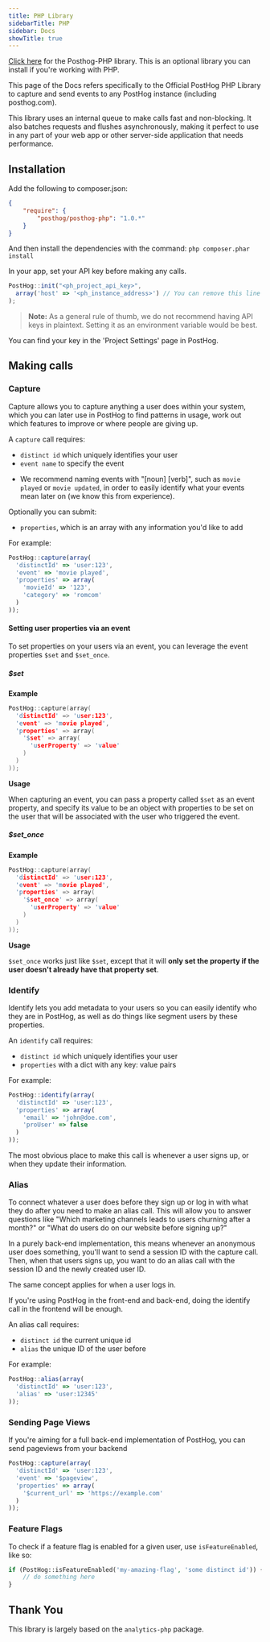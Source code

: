 ```yaml
---
title: PHP Library
sidebarTitle: PHP
sidebar: Docs
showTitle: true
---
```


[Click here](https://github.com/PostHog/posthog-php) for the Posthog-PHP library. This is an optional library you can install if you're working with PHP. 

This page of the Docs refers specifically to the Official PostHog PHP Library to capture and send events to any PostHog instance (including posthog.com).

This library uses an internal queue to make calls fast and non-blocking. It also batches requests and flushes asynchronously, making it perfect to use in any part of your web app or other server-side application that needs performance.

## Installation

Add the following to composer.json:
```json
{
    "require": {
        "posthog/posthog-php": "1.0.*"
    }
}
```
And then install the dependencies with the command: `php composer.phar install`

In your app, set your API key before making any calls.

```js
PostHog::init("<ph_project_api_key>",
  array('host' => '<ph_instance_address>') // You can remove this line if you're using app.posthog.com
);
```

> **Note:** As a general rule of thumb, we do not recommend having API keys in plaintext. Setting it as an environment variable would be best.

You can find your key in the 'Project Settings' page in PostHog.

## Making calls

### Capture

Capture allows you to capture anything a user does within your system, which you can later use in PostHog to find patterns in usage, work out which features to improve or where people are giving up.

A `capture` call requires:
 - `distinct id` which uniquely identifies your user
 - `event name` to specify the event
  * We recommend naming events with "[noun] [verb]", such as `movie played` or `movie updated`, in order to easily identify what your events mean later on (we know this from experience).

Optionally you can submit:
- `properties`, which is an array with any information you'd like to add

For example:

```js
PostHog::capture(array(
  'distinctId' => 'user:123',
  'event' => 'movie played',
  'properties' => array(
    'movieId' => '123',
    'category' => 'romcom'
  )
));
```

#### Setting user properties via an event

To set properties on your users via an event, you can leverage the event properties `$set` and `$set_once`.

##### $set

**Example**

```c
PostHog::capture(array(
  'distinctId' => 'user:123',
  'event' => 'movie played',
  'properties' => array(
    '$set' => array(
      'userProperty' => 'value'
    )
  )
));
```

**Usage**

When capturing an event, you can pass a property called `$set` as an event property, and specify its value to be an object with properties to be set on the user that will be associated with the user who triggered the event.

##### $set_once

**Example**

```c
PostHog::capture(array(
  'distinctId' => 'user:123',
  'event' => 'movie played',
  'properties' => array(
    '$set_once' => array(
      'userProperty' => 'value'
    )
  )
));
```

**Usage**

`$set_once` works just like `$set`, except that it will **only set the property if the user doesn't already have that property set**.

### Identify

Identify lets you add metadata to your users so you can easily identify who they are in PostHog, as well as do things 
like segment users by these properties.

An `identify` call requires:
- `distinct id` which uniquely identifies your user
- `properties` with a dict with any key: value pairs 


For example:

```js
PostHog::identify(array(
  'distinctId' => 'user:123',
  'properties' => array(
    'email' => 'john@doe.com',
    'proUser' => false
  )
));
```

The most obvious place to make this call is whenever a user signs up, or when they update their information.

### Alias

To connect whatever a user does before they sign up or log in with what they do after you need to make an alias call. This will allow you to answer questions like "Which marketing channels leads to users churning after a month?" or "What do users do on our website before signing up?"

In a purely back-end implementation, this means whenever an anonymous user does something, you'll want to send a session ID with the capture call. Then, when that users signs up, you want to do an alias call with the session ID and the newly created user ID.

The same concept applies for when a user logs in.

If you're using PostHog in the front-end and back-end, doing the identify call in the frontend will be enough.

An alias call requires:
* `distinct id` the current unique id
* `alias` the unique ID of the user before

For example:

```js
PostHog::alias(array(
  'distinctId' => 'user:123',
  'alias' => 'user:12345'
));
```

### Sending Page Views

If you're aiming for a full back-end implementation of PostHog, you can send pageviews from your backend

```js
PostHog::capture(array(
  'distinctId' => 'user:123',
  'event' => '$pageview',
  'properties' => array(
    '$current_url' => 'https://example.com'
  )
));
```

### Feature Flags

To check if a feature flag is enabled for a given user, use `isFeatureEnabled`, like so:

```php
if (PostHog::isFeatureEnabled('my-amazing-flag', 'some distinct id')) {
    // do something here
}
```


## Thank You

This library is largely based on the `analytics-php` package.